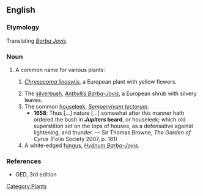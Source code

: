 ==English==

===Etymology===
Translating {{etyl|la}} ''[[Barba Jovis]]''.

===Noun===
{{en-noun|-|sg=[[Jupiter]][['s]] [[beard]]}}

# A common name for various plants:
## {{obsolete}} ''[[Chrysocoma linosyris]]'', a European plant with yellow flowers.
## The [[silverbush]], ''[[Anthyllis Barba-Jovis]]'', a European shrub with silvery leaves.
## The common [[houseleek]], ''[[Sempervivum tectorum]]''.
##* '''1658''': Thus [...] nature [...] somewhat after this manner hath ordered the bush in '''''Jupiters'' beard''', or houseleek; which old superstition set on the tops of houses, as a defensative against lightening, and thunder. — Sir Thomas Browne, ''The Garden of Cyrus'' (Folio Society 2007, p. 181)
## A white-edged [[fungus]], ''[[Hydnum Barba-Jovis]]''.

===References===
* OED, 3rd edition

[[Category:Plants]]